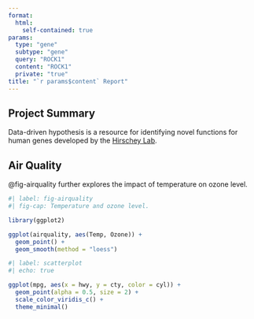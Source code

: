 ```yaml
---
format: 
  html:
    self-contained: true
params:
  type: "gene"
  subtype: "gene"
  query: "ROCK1"
  content: "ROCK1"
  private: "true"
title: "`r params$content` Report"
---
```

## Project Summary  

Data-driven hypothesis is a resource for identifying novel functions for human genes developed by the [Hirschey Lab](www.hirscheylab.org).

## Air Quality

@fig-airquality further explores the impact of temperature on ozone level.

```r
#| label: fig-airquality
#| fig-cap: Temperature and ozone level.

library(ggplot2)

ggplot(airquality, aes(Temp, Ozone)) + 
  geom_point() + 
  geom_smooth(method = "loess")

```

```r
#| label: scatterplot
#| echo: true

ggplot(mpg, aes(x = hwy, y = cty, color = cyl)) +
  geom_point(alpha = 0.5, size = 2) +
  scale_color_viridis_c() +
  theme_minimal()
```


